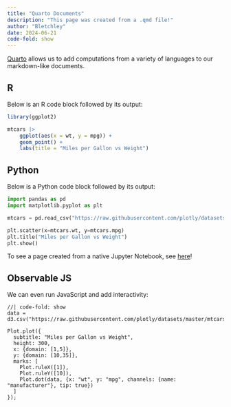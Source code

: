 ```yaml
---
title: "Quarto Documents"
description: "This page was created from a .qmd file!"
author: "Bletchley"
date: 2024-06-21
code-fold: show
---
```


[Quarto](https://quarto.org/) allows us to add computations from a variety of languages to our markdown-like documents.

## R
Below is an R code block followed by its output:
```r
library(ggplot2)

mtcars |>
    ggplot(aes(x = wt, y = mpg)) +
    geom_point() +
    labs(title = "Miles per Gallon vs Weight")
```

## Python
Below is a Python code block followed by its output:
```python
import pandas as pd
import matplotlib.pyplot as plt

mtcars = pd.read_csv("https://raw.githubusercontent.com/plotly/datasets/master/mtcars.csv")

plt.scatter(x=mtcars.wt, y=mtcars.mpg)
plt.title("Miles per Gallon vs Weight")
plt.show()
```

To see a page created from a native Jupyter Notebook, see [here](jupyter-in-quarto.ipynb)!

## Observable JS
We can even run JavaScript and add interactivity:
```ojs
//| code-fold: show
data = d3.csv("https://raw.githubusercontent.com/plotly/datasets/master/mtcars.csv")

Plot.plot({
  subtitle: "Miles per Gallon vs Weight",
  height: 300,
  x: {domain: [1,5]},
  y: {domain: [10,35]},
  marks: [
    Plot.ruleX([1]),
    Plot.ruleY([10]),
    Plot.dot(data, {x: "wt", y: "mpg", channels: {name: "manufacturer"}, tip: true})
  ]
});
```
